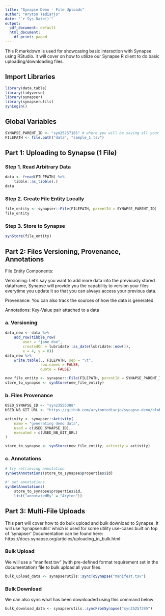 ```yaml
---
title: "Synapse Demo - File Uploads"
author: "Aryton Tediarjo"
date: "`r Sys.Date()`"
output:
  pdf_document: default
  html_document:
    df_print: paged
---
```


This R markdown is used for showcasing basic interaction with Synapse using RStudio. It will cover on how to utilize our Synapse R client to do basic uploading/downloading files.

## Import Libraries
```r
library(data.table)
library(tidyverse)
library(synapser)
library(synapserutils)
synLogin()
```

## Global Variables
```r
SYNAPSE_PARENT_ID <- "syn25257185" # where you will be saving all your files
FILEPATH <- file.path("data", "sample_1.tsv")
```


## Part 1: Uploading to Synapse (1 File)

### Step 1. Read Arbitrary Data
```r
data <- fread(FILEPATH) %>% 
    tibble::as_tibble(.)
data
```

### Step 2. Create File Entity Locally
```r
file_entity <- synapser::File(FILEPATH, parentId = SYNAPSE_PARENT_ID)
file_entity
```

### Step 3. Store to Synapse
```r
synStore(file_entity)
```

## Part 2: Files Versioning, Provenance, Annotations

File Entity Components:

Versioning: 
Let's say you want to add more data into the previously stored dataframe, Synapse will provide you the capability to version your files everytime you update it so that you can always access your previous data.

Provenance:
You can also track the sources of how the data is generated

Annotations:
Key-Value pair attached to a data

### a. Versioning
```r
data_new <- data %>% 
    add_row(tibble_row(
        user = "jane doe", 
        createdOn = lubridate::as_date(lubridate::now()),
        x = 4, y = 0))
data_new %>% 
    write.table(., FILEPATH, sep = "\t",
                row.names = FALSE, 
                quote = FALSE)
```

```r
new_file_entity <- synapser::File(FILEPATH, parentId = SYNAPSE_PARENT_ID)
store_to_synapse <- synStore(new_file_entity)
```

### b. Files Provenance
```r
USED_SYNAPSE_ID <- "syn23555388"
USED_NB_GIT_URL <- "https://github.com/arytontediarjo/synapse-demo/blob/main/file_upload.Rmd"

activity <- synapser::Activity(
    name = "generating demo data",
    used = c(USED_SYNAPSE_ID),
    executed = c(USED_NB_GIT_URL)
)

store_to_synapse <- synStore(new_file_entity, activity = activity)
```


### c. Annotations
```r
# try retrieving annotation
synGetAnnotations(store_to_synapse$properties$id)
```

```r
#' set annotations
synSetAnnotations(
    store_to_synapse$properties$id, 
    list("annotatedBy" = "Aryton"))
```

## Part 3: Multi-File Uploads
This part will cover how to do bulk upload and bulk download to Synapse. It will use 'synapserutils' which is used for some utility use-cases built on top of 'synapser'
Documentation can be found here: https://docs.synapse.org/articles/uploading_in_bulk.html

### Bulk Upload
We will use a "manifest.tsv" (with pre-defined format requirement set in the documentation) file to bulk upload all your files.
```r
bulk_upload_data <- synapserutils::syncToSynapse("manifest.tsv")
```

### Bulk Download
We can also sync what has been downloaded using this command below
```r
bulk_download_data <- synapserutils::syncFromSynapse("syn25257395")
```
